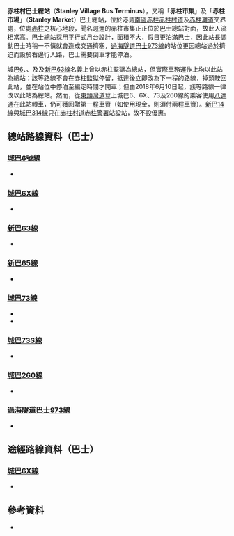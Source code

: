 {{Infobox HK Bus terminus
| image= Stanley Market Bus Terminus.jpg
| name= 赤柱村巴士總站
| engname= Stanley Village Bus Terminus
| alternative= 赤柱市場巴士總站
| district= [[南區_(香港)|南區]]
| area= [[赤柱|赤柱]]
| street= [[南區_(香港)|南區]][[赤柱|赤柱]][[赤柱村道|赤柱村道]]及[[赤柱灘道|赤柱灘道]]交界處旁，[[赤柱市政大廈|赤柱市政大廈]]對面
| coordinates= 
| opendate= 
| terminate= [[新巴|新巴]]<br>[[新巴63線|63]]、[[新巴65線|65]]<br>[[城巴|城巴]]<br>[[城巴6號線|6]]、[[城巴6X線|6X]]、[[城巴73線|73]]、[[城巴73S線|73S]]、[[城巴260線|260]]、[[過海隧道巴士973線|973]]
| via= [[城巴|城巴]]<br>[[城巴6X線|6X]]（特別班次）
| feeder= 
| nearbystreets= [[赤柱村道|赤柱村道]]、[[赤柱灘道|赤柱灘道]]
| nearbysights= 赤柱灘道遊樂場、[[赤柱市政大廈|赤柱市政大廈]]
| notes= 
| bgcolor= blue
| fontcolor= white
}}
'''赤柱村巴士總站'''（'''Stanley Village Bus Terminus'''），又稱「'''赤柱市集'''」及「'''赤柱市場'''」（'''Stanley Market'''）巴士總站，位於港島[[南區_(香港)|南區]][[赤柱|赤柱]][[赤柱村道|赤柱村道]]及[[赤柱灘道|赤柱灘道]]交界處，位處[[赤柱|赤柱]]之核心地段，聞名遐邇的赤柱市集正正位於巴士總站對面，故此人流相當高。巴士總站採用平行式月台設計，面積不大，假日更泊滿巴士，因此[[站長|站長]]調動巴士時稍一不慎就會造成交通擠塞，[[過海隧道巴士973線|過海隧道巴士973線]]的站位更因總站過於擠迫而設於右邊行人路，巴士需要倒車才能停泊。

城巴[[城巴6號線|6]]、{{CTB|6X}}、{{CTB|73}}及{{CTB|260}}及[[新巴63線|新巴63線]]名義上曾以赤柱監獄為總站，但實際車務運作上均以此站為總站；該等路線不會在赤柱監獄停留，抵達後立即改為下一程的路線，掉頭駛回此站，並在站位中停泊至編定時間才開車；但由2018年6月10日起，該等路線一律改以此站為總站。然而，從[[東頭灣道|東頭灣道]]登上城巴6、6X、73及260線的乘客使用[[八達通|八達通]]在此站轉車，仍可獲回贈第一程車資（如使用現金，則須付兩程車資）。[[新巴14線|新巴14線]]與[[城巴314線|城巴314線]]只在[[赤柱村道|赤柱村道]][[赤柱警署|赤柱警署]]站設站，故不設優惠。

==總站路線資料（巴士）==
===[[城巴6號線|城巴6號線]]===
*{{HK Bus Route HKIsland|6|inline}}

===[[城巴6X線|城巴6X線]]===
*{{HK Bus Route HKIsland|6X|inline}}

===[[新巴63線|新巴63線]]===
*{{HK Bus Route HKIsland|63|inline}}

===[[新巴65線|新巴65線]]===
*{{HK Bus Route HKIsland|65|inline}}

===[[城巴73線|城巴73線]]===
*{{HK Bus Route HKIsland|73|inline}}
*{{HK Bus Route HKIsland|73|special}}

===[[城巴73S線|城巴73S線]]===
*{{HK Bus Route HKIsland|73S|inline}}

===[[城巴260線|城巴260線]]===
*{{HK Bus Route HKIsland|260|inline}}

===[[過海隧道巴士973線|過海隧道巴士973線]]===
*{{HK Bus Route Cross Harbour|973|inline}}

==途經路線資料（巴士）==
===[[城巴6X線|城巴6X線]]===
*{{HK Bus Route HKIsland|6X|special}}

==參考資料==
* {{cite book |author= 容偉釗|authorlink= |coauthors= |title= 二十世紀港島區巴士路線發展史|year= 2004|publisher= BSI（香港）公司|location= 香港|isbn= 9789628414673}}


{{香港南區巴士總站列表}}